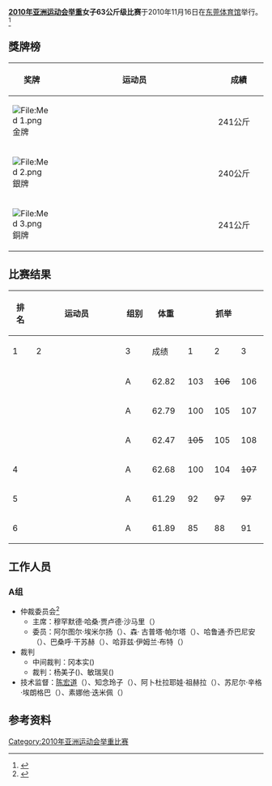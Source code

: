 {{2010年亚运会举重}}
'''[[2010年亚洲运动会|2010年亚洲运动会]][[2010年亚洲运动会举重比赛|举重]]女子63公斤级比赛'''于2010年11月16日在[[东莞体育馆|东莞体育馆]]举行。<ref>{{Cite web |url=http://www.gz2010.cn/info/CHN_CHN/ZZ/ZZS103A_WL@@@@@@@@@@@@@@@CHN.html |title=举重 - 项目相关信息 |accessdate=2011-12-27 |archive-date=2016-09-24 |archive-url=https://web.archive.org/web/20160924012706/http://www.gz2010.cn/info/CHN_CHN/ZZ/ZZS103A_WL@@@@@@@@@@@@@@@CHN.html |dead-url=no }}</ref>
==獎牌榜==
{| class="wikitable" style="font-size:90%;" width=400
|- bgcolor="#efefef"
! width=80| 奖牌
! width=400|运动员
! width=100| 成績
|-
| bgcolor="gold" | [[File:Med_1.png|File:Med 1.png]] 金牌
| {{flagIOC2athlete|[[迈娅·马内扎|迈娅·马内扎]]|KAZ|2010年亚洲运动会}} || 241公斤
|-
| bgcolor="silver" | [[File:Med_2.png|File:Med 2.png]] 銀牌
| {{flagIOC2athlete|[[金秀琼|金秀琼]]|KOR|2010年亚洲运动会}} || 240公斤
|-
| bgcolor="cc9966" | [[File:Med_3.png|File:Med 3.png]] 銅牌
| {{flagIOC2athlete|[[陈爱婵|陈爱婵]]|CHN|2010年亚洲运动会}} || 241公斤
|}

==比赛结果==
{|class = "wikitable" style="text-align:center;"
! rowspan=2 width=40|排名
! rowspan=2 width=250|运动员
! rowspan=2 width=50|组别
! rowspan=2 width=60|体重
!colspan=4| 抓举
!colspan=4| 挺举
!rowspan=2 width=60| 总成绩
|-
! width=40|1
! width=40|2
! width=40|3
! width=55|成绩
! width=40|1
! width=40|2
! width=40|3
! width=55|成绩
|-
|{{Gold1}}
|align=left| {{flagIOC2athlete|[[迈娅·马内扎|迈娅·马内扎]]|KAZ|2010年亚洲运动会}} || A || 62.82 || 103 || <s>106</s> || 106 || 106 || 133 || <s>135</s> || 135 || 135 || 241
|-
|{{Silver2}}
|align=left| {{flagIOC2athlete|[[金秀琼|金秀琼]]|KOR|2010年亚洲运动会}} || A || 62.79 || 100 || 105 || 107 || 107 || 125 || 130 || 133 || 133 || 240
|-
|{{Bronze3}}
|align=left| {{flagIOC2athlete|[[陈爱婵|陈爱婵]]|CHN|2010年亚洲运动会}} || A || 62.47 || <s>105</s> || 105 || 108 || 108 || 125 || <s>130</s> || <s>131</s> || 125 || 233
|-
|4
|align=left| {{flagIOC2athlete|[[文耈罗|文耈罗]]|KOR|2010年亚洲运动会}} || A || 62.68 || 100 || 104 || <s>107</s> || 104 || 125 || <s>130</s> || <s>130</s> || 125 || 229
|-
|5
|align=left| {{flagIOC2athlete|[[吴正爱|吴正爱]]|PRK|2010年亚洲运动会}} || A || 61.29 || 92 || <s>97</s> || <s>97</s> || 92 || 120 || 125 || 130 || 130 || 222
|-
|6
|align=left| {{flagIOC2athlete|[[那木海道尔吉·巴亚尔玛|那木海道尔吉·巴亚尔玛]]|MGL|2010年亚洲运动会}} || A || 61.89 || 85 || 88 || 91 || 91 || 113 || 118 || 121 || 121 || 212
|}
==工作人员==
===A组===
*仲裁委员会<ref>{{cite web |url=http://www.gz2010.cn/info/CHN_CHN/WL/WLR151A_WLW063063A@@@@@@@CHN.html |language=zh-cn |title=女子63公斤级 A组 |publisher=2010年广州亚运会官方网站 |accessdate=2011-12-27 |archive-date=2019-01-20 |archive-url=https://web.archive.org/web/20190120232540/http://www.gz2010.cn/info/CHN_CHN/WL/WLR151A_WLW063063A@@@@@@@CHN.html |dead-url=no }}</ref>
**主席：穆罕默德·哈桑·贾卢德·沙马里（{{IRQ}}）
**委员：阿尔图尔·埃米尔扬（{{TKM}}）、森· 古普塔·帕尔塔（{{NEP}}）、哈鲁通·乔巴尼安（{{LIB}}）、巴桑呼·干苏赫（{{MGL}}）、哈菲兹·伊姆兰·布特（{{PAK}}）
*裁判
**中间裁判：冈本实({{JPN}})
**裁判：杨美子({{TPE}})、敏瑞吴({{MYA}})
*技术监督：[[陈宏道|陈宏道]]（{{CHN}}）、知念玲子（{{JPN}}）、阿卜杜拉耶娃·祖赫拉（{{UZB}}）、苏尼尔·辛格·埃朗格巴（{{IND}}）、素娜他·迭米佩（{{THA}}）

==参考资料==
{{reflist|2}}

[[Category:2010年亚洲运动会举重比赛|Category:2010年亚洲运动会举重比赛]]